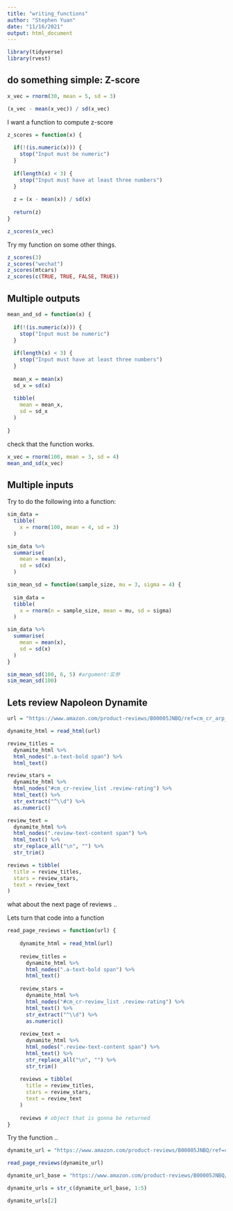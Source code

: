 ```yaml
---
title: "writing_functions"
author: "Stephen Yuan"
date: "11/16/2021"
output: html_document
---
```


```r
library(tidyverse)
library(rvest)
```

## do something simple: Z-score

```r
x_vec = rnorm(30, mean = 5, sd = 3)

(x_vec - mean(x_vec)) / sd(x_vec)
```

I want a function to compute z-score

```r
z_scores = function(x) {
  
  if(!(is.numeric(x))) {
    stop("Input must be numeric")
  }
  
  if(length(x) < 3) {
    stop("Input must have at least three numbers")
  }
  
  z = (x - mean(x)) / sd(x)
  
  return(z)
}

z_scores(x_vec)
```

Try my function on some other things.

```r
z_scores(3)
z_scores("wechat")
z_scores(mtcars)
z_scores(c(TRUE, TRUE, FALSE, TRUE))
```

## Multiple outputs

```r
mean_and_sd = function(x) {
  
  if(!(is.numeric(x))) {
    stop("Input must be numeric")
  }
  
  if(length(x) < 3) {
    stop("Input must have at least three numbers")
  }
  
  mean_x = mean(x)
  sd_x = sd(x)
  
  tibble(
    mean = mean_x,
    sd = sd_x
  )
  
}
```

check that the function works.

```r
x_vec = rnorm(100, mean = 3, sd = 4)
mean_and_sd(x_vec)
```

## Multiple inputs

Try to do the following into a function:
```r
sim_data = 
  tibble(
    x = rnorm(100, mean = 4, sd = 3)
  )

sim_data %>% 
  summarise(
    mean = mean(x),
    sd = sd(x)
  )
```

```r
sim_mean_sd = function(sample_size, mu = 3, sigma = 4) {
  
  sim_data = 
  tibble(
    x = rnorm(n = sample_size, mean = mu, sd = sigma)
  )

sim_data %>% 
  summarise(
    mean = mean(x),
    sd = sd(x)
  )
}

sim_mean_sd(100, 6, 5) #argument:实参
sim_mean_sd(100)
```


## Lets review Napoleon Dynamite

```r
url = "https://www.amazon.com/product-reviews/B00005JNBQ/ref=cm_cr_arp_d_viewopt_rvwer?ie=UTF8&reviewerType=avp_only_reviews&sortBy=recent&pageNumber=1"

dynamite_html = read_html(url)

review_titles = 
  dynamite_html %>%
  html_nodes(".a-text-bold span") %>%
  html_text()

review_stars = 
  dynamite_html %>%
  html_nodes("#cm_cr-review_list .review-rating") %>%
  html_text() %>%
  str_extract("^\\d") %>%
  as.numeric()

review_text = 
  dynamite_html %>%
  html_nodes(".review-text-content span") %>%
  html_text() %>% 
  str_replace_all("\n", "") %>% 
  str_trim()

reviews = tibble(
  title = review_titles,
  stars = review_stars,
  text = review_text
)
```

what about the next page of reviews .. 

Lets turn that code into a function

```r
read_page_reviews = function(url) {
  
    dynamite_html = read_html(url)
    
    review_titles = 
      dynamite_html %>%
      html_nodes(".a-text-bold span") %>%
      html_text()
    
    review_stars = 
      dynamite_html %>%
      html_nodes("#cm_cr-review_list .review-rating") %>%
      html_text() %>%
      str_extract("^\\d") %>%
      as.numeric()
    
    review_text = 
      dynamite_html %>%
      html_nodes(".review-text-content span") %>%
      html_text() %>% 
      str_replace_all("\n", "") %>% 
      str_trim()
    
    reviews = tibble(
      title = review_titles,
      stars = review_stars,
      text = review_text
    )
    
    reviews # object that is gonna be returned
}
```

Try the function ..

```r
dynamite_url = "https://www.amazon.com/product-reviews/B00005JNBQ/ref=cm_cr_arp_d_viewopt_rvwer?ie=UTF8&reviewerType=avp_only_reviews&sortBy=recent&pageNumber=2"

read_page_reviews(dynamite_url)
```

```r
dynamite_url_base = "https://www.amazon.com/product-reviews/B00005JNBQ/ref=cm_cr_arp_d_viewopt_rvwer?ie=UTF8&reviewerType=avp_only_reviews&sortBy=recent&pageNumber="

dynamite_urls = str_c(dynamite_url_base, 1:5)

dynamite_urls[2]
```



